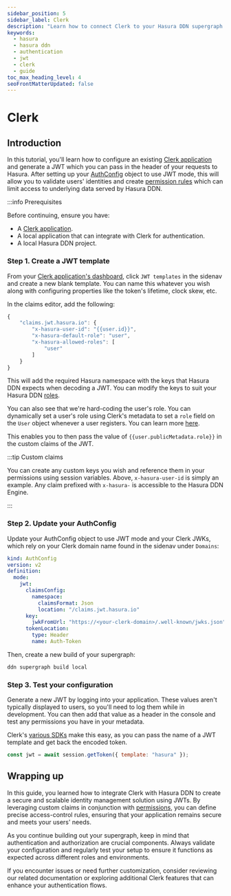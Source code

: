 ```yaml
---
sidebar_position: 5
sidebar_label: Clerk
description: "Learn how to connect Clerk to your Hasura DDN supergraph."
keywords:
  - hasura
  - hasura ddn
  - authentication
  - jwt
  - clerk
  - guide
toc_max_heading_level: 4
seoFrontMatterUpdated: false
---
```


# Clerk

## Introduction

In this tutorial, you'll learn how to configure an existing [Clerk application](https://clerk.com/) and generate a JWT
which you can pass in the header of your requests to Hasura. After setting up your
[AuthConfig](/supergraph-modeling/auth-config.mdx) object to use JWT mode, this will allow you to validate users'
identities and create [permission rules](/supergraph-modeling/permissions.mdx) which can limit access to underlying data
served by Hasura DDN.

:::info Prerequisites

Before continuing, ensure you have:

- A [Clerk application](https://clerk.com/docs/quickstarts/setup-clerk).
- A local application that can integrate with Clerk for authentication.
- A local Hasura DDN project.

### Step 1. Create a JWT template

From your [Clerk application's dashboard](https://dashboard.clerk.com/), click `JWT templates` in the sidenav and create
a new blank template. You can name this whatever you wish along with configuring properties like the token's lifetime,
clock skew, etc.

In the claims editor, add the following:

```javascript
{
	"claims.jwt.hasura.io": {
		"x-hasura-user-id": "{{user.id}}",
		"x-hasura-default-role": "user",
		"x-hasura-allowed-roles": [
			"user"
		]
	}
}
```

This will add the required Hasura namespace with the keys that Hasura DDN expects when decoding a JWT. You can modify
the keys to suit your Hasura DDN [roles](/supergraph-modeling/permissions.mdx#typepermissions).

You can also see that we're hard-coding the user's role. You can dynamically set a user's role using Clerk's metadata to
set a `role` field on the `User` object whenever a user registers. You can learn more
[here](https://clerk.com/docs/users/metadata).

This enables you to then pass the value of `{{user.publicMetadata.role}}` in the custom claims of the JWT.

:::tip Custom claims

You can create any custom keys you wish and reference them in your permissions using session variables. Above,
`x-hasura-user-id` is simply an example. Any claim prefixed with `x-hasura-` is accessible to the Hasura DDN Engine.

:::

### Step 2. Update your AuthConfig

Update your AuthConfig object to use JWT mode and your Clerk JWKs, which rely on your Clerk domain name found in the
sidenav under `Domains`:

```yaml
kind: AuthConfig
version: v2
definition:
  mode:
    jwt:
      claimsConfig:
        namespace:
          claimsFormat: Json
          location: "/claims.jwt.hasura.io"
      key:
        jwkFromUrl: "https://<your-clerk-domain>/.well-known/jwks.json"
      tokenLocation:
        type: Header
        name: Auth-Token
```

Then, create a new build of your supergraph:

```sh
ddn supergraph build local
```

### Step 3. Test your configuration

Generate a new JWT by logging into your application. These values aren't typically displayed to users, so you'll need to
log them while in development. You can then add that value as a header in the console and test any permissions you have
in your metadata.

Clerk's [various SDKs](https://clerk.com/docs/references/overview) make this easy, as you can pass the name of a JWT
template and get back the encoded token.

```javascript title="As an example, using the JavaScript SDK:"
const jwt = await session.getToken({ template: "hasura" });
```

## Wrapping up

In this guide, you learned how to integrate Clerk with Hasura DDN to create a secure and scalable identity management
solution using JWTs. By leveraging custom claims in conjunction with
[permissions](/supergraph-modeling/permissions.mdx), you can define precise access-control rules, ensuring that your
application remains secure and meets your users' needs.

As you continue building out your supergraph, keep in mind that authentication and authorization are crucial components.
Always validate your configuration and regularly test your setup to ensure it functions as expected across different
roles and environments.

If you encounter issues or need further customization, consider reviewing our related documentation or exploring
additional Clerk features that can enhance your authentication flows.
